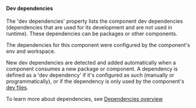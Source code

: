 #### Dev dependencies

The 'dev dependencies' property lists the component dev dependencies (dependencies that are used for its development and are not used in runtime).
These dependencies can be packages or other components.

The dependencies for this component were configured by the component's env and workspace.

New dev dependencies are detected and added automatically when a component consumes a new package or component.
A dependency is defined as a 'dev dependency' if it's configured as such (manually or programmatically), or if the dependency is only used by the component's [dev files](https://bit.dev/docs/components/structure/dev-files).

To learn more about dependencies, see [Dependencies overview](https://bit.dev/docs/dependencies/dependencies-overview)
